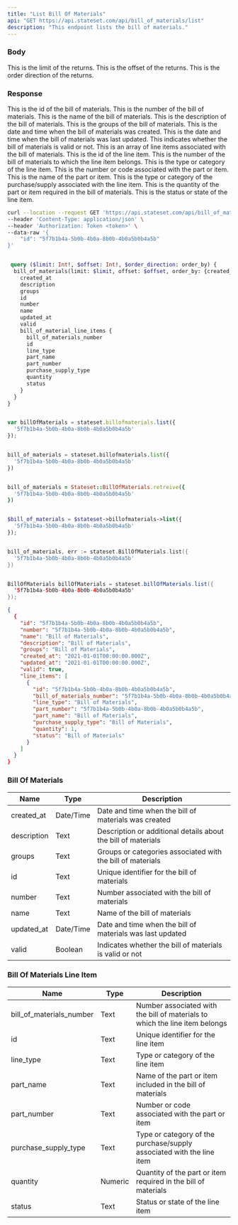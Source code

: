 ```yaml
---
title: "List Bill Of Materials"
api: "GET https://api.stateset.com/api/bill_of_materials/list"
description: "This endpoint lists the bill of materials."
---
```


### Body

<ParamField body="limit" required="false" type="string">
  This is the limit of the returns.
</ParamField>

<ParamField body="offset" required="false" type="string">
  This is the offset of the returns.
</ParamField>

<ParamField body="order_direction" required="false" type="string">
  This is the order direction of the returns.
</ParamField>

### Response

<ResponseField name="id" type="string">
  This is the id of the bill of materials.
</ResponseField>

<ResponseField name="number" type="string">
  This is the number of the bill of materials.
</ResponseField>

<ResponseField name="name" type="string">
  This is the name of the bill of materials.
</ResponseField>

<ResponseField name="description" type="string">
  This is the description of the bill of materials.
</ResponseField>

<ResponseField name="groups" type="string">
  This is the groups of the bill of materials.
</ResponseField>

<ResponseField name="created_at" type="string">
  This is the date and time when the bill of materials was created.
</ResponseField>

<ResponseField name="updated_at" type="string">
  This is the date and time when the bill of materials was last updated.
</ResponseField>

<ResponseField name="valid" type="boolean">
  This indicates whether the bill of materials is valid or not.
</ResponseField>

<ResponseField name="line_items" type="object ">
  This is an array of line items associated with the bill of materials.

  <Expandable title="Show child attributes">

  <ResponseField name="id" type="string">
    This is the id of the line item.
  </ResponseField>

  <ResponseField name="bill_of_materials_number" type="string">
    This is the number of the bill of materials to which the line item belongs.
  </ResponseField>

  <ResponseField name="line_type" type="string">
    This is the type or category of the line item.
  </ResponseField>

  <ResponseField name="part_number" type="string">
    This is the number or code associated with the part or item.
  </ResponseField>

  <ResponseField name="part_name" type="string">
    This is the name of the part or item.
  </ResponseField>

  <ResponseField name="purchase_supply_type" type="string">
    This is the type or category of the purchase/supply associated with the line item.
  </ResponseField>

  <ResponseField name="quantity" type="number">
    This is the quantity of the part or item required in the bill of materials.
  </ResponseField>

  <ResponseField name="status" type="string">
    This is the status or state of the line item.
  </ResponseField>

  </Expandable>

</ResponseField>


<RequestExample>

```bash cURL
curl --location --request GET 'https://api.stateset.com/api/bill_of_materials' \
--header 'Content-Type: application/json' \
--header 'Authorization: Token <token>' \
--data-raw '{
    "id": "5f7b1b4a-5b0b-4b0a-8b0b-4b0a5b0b4a5b"
}'
```

```graphQL GraphQL

 query ($limit: Int!, $offset: Int!, $order_direction: order_by) {
  bill_of_materials(limit: $limit, offset: $offset, order_by: {created_at: $order_direction}) {
    created_at
    description
    groups
    id
    number
    name
    updated_at
    valid
    bill_of_material_line_items {
      bill_of_materials_number
      id
      line_type
      part_name
      part_number
      purchase_supply_type
      quantity
      status
    }
  }
}
```

```js Node.js

var billOfMaterials = stateset.billofmaterials.list({
  '5f7b1b4a-5b0b-4b0a-8b0b-4b0a5b0b4a5b'
});

```

```python Python

bill_of_materials = stateset.billofmaterials.list({
  '5f7b1b4a-5b0b-4b0a-8b0b-4b0a5b0b4a5b'
})

```

```ruby Ruby

bill_of_materials = Stateset::BillOfMaterials.retreive({
  '5f7b1b4a-5b0b-4b0a-8b0b-4b0a5b0b4a5b'
})

```

```php PHP

$bill_of_materials = $stateset->billofmaterials->list({
  '5f7b1b4a-5b0b-4b0a-8b0b-4b0a5b0b4a5b'
});

```

```go Go

bill_of_materials, err := stateset.BillOfMaterials.list({
  '5f7b1b4a-5b0b-4b0a-8b0b-4b0a5b0b4a5b'
})

```

```java Java

BillOfMaterials billOfMaterials = stateset.billOfMaterials.list({
  '5f7b1b4a-5b0b-4b0a-8b0b-4b0a5b0b4a5b'
});

```

</RequestExample>

<ResponseExample>

```json Response
{
  {
    "id": "5f7b1b4a-5b0b-4b0a-8b0b-4b0a5b0b4a5b",
    "number": "5f7b1b4a-5b0b-4b0a-8b0b-4b0a5b0b4a5b",
    "name": "Bill of Materials",
    "description": "Bill of Materials",
    "groups": "Bill of Materials",
    "created_at": "2021-01-01T00:00:00.000Z",
    "updated_at": "2021-01-01T00:00:00.000Z",
    "valid": true,
    "line_items": [
      {
        "id": "5f7b1b4a-5b0b-4b0a-8b0b-4b0a5b0b4a5b",
        "bill_of_materials_number": "5f7b1b4a-5b0b-4b0a-8b0b-4b0a5b0b4a5b",
        "line_type": "Bill of Materials",
        "part_number": "5f7b1b4a-5b0b-4b0a-8b0b-4b0a5b0b4a5b",
        "part_name": "Bill of Materials",
        "purchase_supply_type": "Bill of Materials",
        "quantity": 1,
        "status": "Bill of Materials"
      }
    ]
  }
}
```

</ResponseExample>

### Bill Of Materials

| Name        | Type      | Description                                                   |
| ----------- | --------- | ------------------------------------------------------------- |
| created\_at | Date/Time | Date and time when the bill of materials was created          |
| description | Text      | Description or additional details about the bill of materials |
| groups      | Text      | Groups or categories associated with the bill of materials    |
| id          | Text      | Unique identifier for the bill of materials                   |
| number      | Text      | Number associated with the bill of materials                  |
| name        | Text      | Name of the bill of materials                                 |
| updated\_at | Date/Time | Date and time when the bill of materials was last updated     |
| valid       | Boolean   | Indicates whether the bill of materials is valid or not       |


### Bill Of Materials Line Item

| Name                        | Type    | Description                                                                 |
| --------------------------- | ------- | --------------------------------------------------------------------------- |
| bill\_of\_materials\_number | Text    | Number associated with the bill of materials to which the line item belongs |
| id                          | Text    | Unique identifier for the line item                                         |
| line\_type                  | Text    | Type or category of the line item                                           |
| part\_name                  | Text    | Name of the part or item included in the bill of materials                  |
| part\_number                | Text    | Number or code associated with the part or item                             |
| purchase\_supply\_type      | Text    | Type or category of the purchase/supply associated with the line item       |
| quantity                    | Numeric | Quantity of the part or item required in the bill of materials              |
| status                      | Text    | Status or state of the line item                                            |